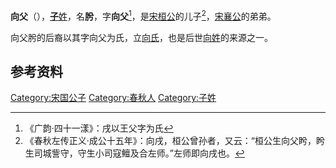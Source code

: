 {{Infobox 先秦人物
|名称= 向父肹
|图像=
|图说=
|姓=[[子姓|子]]
|氏=
|名=肹
|字=向父
|别名=
|别字=
|谥号=
|时代=春秋时期
|国家=
|身份=宋国公子
|出生=
|逝世=
|在位=
|父=[[宋桓公_(春秋)|宋桓公]]
|母=
|正妻=
|妾=
|子女= [[司城訾守|司城訾守]]
|太子=
}}
'''向父{{Ruby|肹|-{zh-tw:ㄒㄧˉ;zh-cn:xī;zh-hk:hai1}-}}'''（{{bd|？||？||}}），[[子姓|'''子'''姓]]，名'''肹'''，字'''向父'''<ref>《广韵·四十一漾》：戌以王父字为氏</ref>，是[[宋桓公_(春秋)|宋桓公]]的儿子<ref>《春秋左传正义·成公十五年》：向戌，桓公曾孙者，又云：“桓公生向父盻，盻生司城訾守，守生小司寇鳣及合左师。”左师即向戌也。</ref>，[[宋襄公|宋襄公]]的弟弟。

向父肹的后裔以其字向父为氏，立[[向氏|向氏]]，也是后世[[向姓|向姓]]的来源之一。

== 参考资料 ==
{{reflist}}

[[Category:宋国公子|Category:宋国公子]]
[[Category:春秋人|Category:春秋人]]
[[Category:子姓|Category:子姓]]